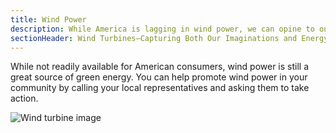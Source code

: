```yaml
---
title: Wind Power
description: While America is lagging in wind power, we can opine to our elected officials
sectionHeader: Wind Turbines—Capturing Both Our Imaginations and Energy!
---
```


While not readily available for American consumers, wind power is still a great source of green energy.
You can help promote wind power in your community by calling your local representatives and asking them to take action.

<img src="https://images.unsplash.com/photo-1466611653911-95081537e5b7?w=500&auto=format&fit=crop&q=60&ixlib=rb-4.0.3&ixid=M3wxMjA3fDB8MHxzZWFyY2h8MTV8fFNvbGFyJTIwcG93ZXJ8ZW58MHx8MHx8fDA%3D" alt="Wind turbine image"/>
